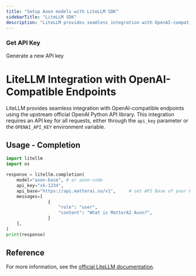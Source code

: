 ```yaml
---
title: "Setup Axon models with LiteLLM SDK"
sidebarTitle: "LiteLLM SDK"
description: "LiteLLM provides seamless integration with OpenAI-compatible endpoints using the upstream official OpenAI Python API library."
---
```


### Get API Key

<CardGroup cols={2}>
  <Card title="Get API Key" icon="key" href="/axon-ai/api-keys">
    Generate a new API key
  </Card>
</CardGroup>

# LiteLLM Integration with OpenAI-Compatible Endpoints

LiteLLM provides seamless integration with OpenAI-compatible endpoints using the upstream official OpenAI Python API library. This integration requires an API key for all requests, either through the `api_key` parameter or the `OPENAI_API_KEY` environment variable.

## Usage - Completion

```python
import litellm
import os

response = litellm.completion(
    model="axon-base", # or axon-code
    api_key="sk-1234",
    api_base="https://api.matterai.so/v1",     # set API Base of your Custom OpenAI Endpoint
    messages=[
                {
                    "role": "user",
                    "content": "What is MatterAI Axon?",
                }
    ],
)
print(response)
```

## Reference

For more information, see the [official LiteLLM documentation](https://docs.litellm.ai/docs/providers/openai_compatible).
